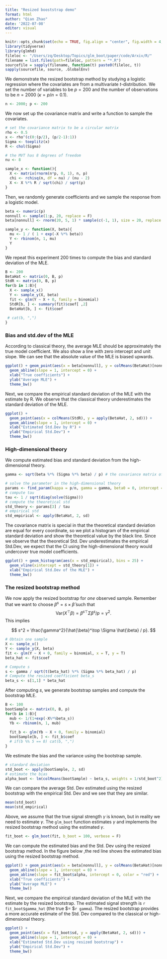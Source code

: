 ```yaml
---
title: "Resized booststrap demo"
format: html
author: "Qian Zhao"
date: '2022-07-08'
editor: visual
---
```


```r
knitr::opts_chunk$set(echo = TRUE, fig.align = "center", fig.width = 4, fig.height = 3)
library(tidyverse)
library(glmhd)
fileloc <- "/Users/zq/Desktop/Topics/glm_boot/paper/code/Arxiv/R/"
filename = list.files(path=fileloc, pattern = "*.R")
sourcefile = sapply(filename, function(t) paste0(fileloc, t))
sapply(sourcefile, source, .GlobalEnv)
```

We demonstrate the resized bootstrap method by studying a logistic regression where the covariates are from a multivariate $t$-distribution. We set the number of variables to be $p=200$ and the number of observations to be $n = 2000$ ($\kappa = p/n = 0.1$).

```r
n <- 2000; p <- 200
```

We now set up the covariance matrix and write a function to sample the covariates.

```r
# set the covariance matrix to be a circular matrix
rho <- 0.5
x <- rho^(c(0:(p/2), (p/2-1):1))
Sigma <- toeplitz(x)
R <- chol(Sigma)

# the MVT has 8 degrees of freedom
nu <- 8
```

```r
sample_x <- function(){
  X <- matrix(rnorm(n*p, 0, 1), n, p) 
  chi <- rchisq(n, df = nu) / (nu - 2)
  X <- X %*% R / sqrt(chi) / sqrt(p)
}
```

Then, we randomly generate coefficients and we sample the response from a logistic model.

```r
beta <- numeric(p)
nonnull <- sample(1:p, 20, replace = F)
beta[nonnull] <- rnorm(20, 5, 1) * sample(c(-1, 1), size = 20, replace = T)
```

```r
sample_y <- function(X, beta){
  mu <- 1 / ( 1 + exp(-X %*% beta))
  Y <- rbinom(n, 1, mu)
  Y
}
```

We repeat this experiment 200 times to compute the bias and standard deviation of the MLE.

```r
B <- 200
BetaHat <- matrix(0, B, p)
StdR <- matrix(0, B, p)
for(b in 1:B){
  X <- sample_x()
  Y <- sample_y(X, beta)
  fit <- glm(Y ~ X + 0, family = binomial)
  StdR[b, ] <- summary(fit)$coef[ ,2]
  BetaHat[b, ] <- fit$coef
  
 # cat(b, ",")
}
```

### Bias and std.dev of the MLE

According to classical theory, the average MLE should be approximately the true model coefficient. We also show a line with zero intercept and unit slope. We can see that the absolute value of the MLE is biased upwards.

```r
ggplot() + geom_point(aes(x = beta[nonnull], y = colMeans(BetaHat)[nonnull])) + 
  geom_abline(slope = 1, intercept = 0) + 
  xlab("True coefficients") + 
  ylab("Average MLE") + 
  theme_bw()
```

Next, we compare the empirical standard deviation of the MLE with the estimate by R. We observe that the classical theory underestimates the standard deviation of the MLE.

```r
ggplot() + 
  geom_point(aes(x = colMeans(StdR), y = apply(BetaHat, 2, sd))) + 
  geom_abline(slope = 1, intercept = 0) + 
  xlab("Estimated Std.Dev by R") + 
  ylab("Empirical Std.Dev") + 
  theme_bw()
```

### High-dimensional theory

We compute estimated bias and standard deviation from the high-dimensional theory.

```r
gamma <- sqrt(beta %*% (Sigma %*% beta) / p) # the covariance matrix of X is Sigma

# solve the parameter in the high-dimensional theory
params <- find_param(kappa = p/n, gamma = gamma, beta0 = 0, intercept = F)
# compute tau
tau <- 1 / sqrt(diag(solve(Sigma)))
# compute the theoretical std
std_theory <- params[3] / tau
# empirical std
std_empirical <- apply(BetaHat, 2, sd)
```

The covariance matrix is special in that the theoretical standard deviation are equal for every coordinate, so we plot a histogram of the empirical standard deviation and show the theoretical value by the black line. Since we observe that the theoretical Std. Dev underestimates the empirical Std.Dev, we expect that the CI using the high-dimensional theory would undercover true model coefficients.

```r
ggplot() + geom_histogram(aes(x = std_empirical), bins = 25) + 
  geom_vline(xintercept = std_theory[1]) + 
  xlab("Empirical Std.Dev of the MLE") + 
  theme_bw()
```

### The resized bootstrap method

We now apply the resized bootstrap for *one* observed sample. Remember that we want to choose $\beta^s = s \times \hat{\beta}$ such that 
$$
\mathrm{Var}(X^\top \beta) = \beta^{s\top} \Sigma \beta^s / p = \gamma^2. 
$$ 
This implies 

$$
s^2 = \frac{\gamma^2}{\hat{\beta}^\top \Sigma \hat{\beta} / p}. 
$$

```r
# Obtain one sample
X <- sample_x()
Y <- sample_y(X, beta)
fit <- glm(Y ~ X + 0, family = binomial, x = T, y = T)
beta_hat <- fit$coef
```

```r
# Compute s
s <- gamma / sqrt(t(beta_hat) %*% (Sigma %*% beta_hat) / p)
# Compute the resized coefficient beta_s
beta_s <- s[1,1] * beta_hat 
```

After computing $s$, we generate bootstrap samples and compute the bootstrap MLE.

```r
B <- 100
bootSample <- matrix(0, B, p)
for(b in 1:B){
  mub <- 1/(1+exp(-X%*%beta_s))
  Yb <- rbinom(n, 1, mub)
  
  fit_b <- glm(Yb ~ X + 0, family = binomial)
  bootSample[b, ] <- fit_b$coef
  # if(b %% 5 == 0) cat(b, ",")
}
```

We estimate the bias and the variance using the bootstrap sample.

```r
# standard deviation
std_boot <- apply(bootSample, 2, sd)
# estimate the bias
alpha_boot <- lm(colMeans(bootSample) ~ beta_s, weights = 1/std_boot^2)$coef
```

We can compare the average Std. Dev estimated using the resized bootstrap with the empirical Std. Dev and we see that they are similar.

```r
mean(std_boot)
mean(std_empirical)
```

Above, we assume that the true signal strength $\gamma$ is known, but in reality we need to estimate $\gamma$. The `glm_boot` function estimates $\gamma$ and implements the resized bootstrap method using the estimated $\gamma$.

```r
fit_boot <- glm_boot(fit, b_boot = 100, verbose = F)
```

We can compute the estimated bias and the Std. Dev using the resized bootstrap method. In the figure below ,the red line shows the estimated bias using the resized bootstrap method.

```r
ggplot() + geom_point(aes(x = beta[nonnull], y = colMeans(BetaHat)[nonnull])) + 
  geom_abline(slope = 1, intercept = 0) + 
  geom_abline(slope = fit_boot$alpha, intercept = 0, color = "red") +
  xlab("True coefficients") + 
  ylab("Average MLE") + 
  theme_bw()
```

Next, we compare the empirical standard deviation of the MLE with the estimate by the resized bootstrap. The estimated signal strength is `r fit_boot$gamma_hat` (the true \$\gamma = \$`r gamma`). The resized bootstrap provides a more accurate estimate of the Std. Dev compared to the classical or high-dimensional theory.

```r
ggplot() + 
  geom_point(aes(x = fit_boot$sd, y = apply(BetaHat, 2, sd))) + 
  geom_abline(slope = 1, intercept = 0) + 
  xlab("Estimated Std.Dev using resized bootstrap") + 
  ylab("Empirical Std.Dev") + 
  theme_bw()
```
